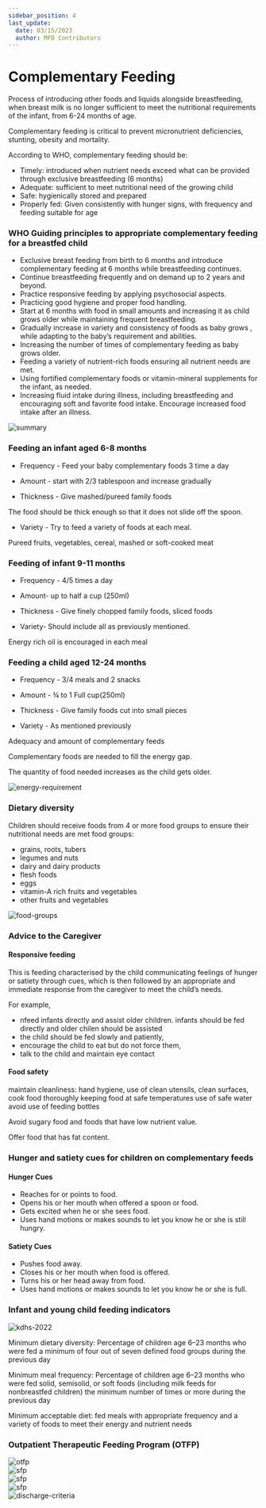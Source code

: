 ```yaml
---
sidebar_position: 4
last_update:
  date: 03/15/2023
  author: MFD Contributors
---
```


# Complementary Feeding

Process of introducing other foods and liquids alongside breastfeeding, when  breast milk is no longer sufficient to meet the nutritional requirements of the infant, from 6-24 months of age.

Complementary feeding is critical to prevent micronutrient  deficiencies, stunting, obesity and mortality.

According to WHO, complementary feeding should be:
- Timely: introduced when nutrient needs exceed what can be provided through exclusive breastfeeding (6 months)
- Adequate: sufficient to meet nutritional need of the growing child
- Safe: hygienically stored and  prepared
- Properly fed: Given consistently with hunger signs, with frequency and feeding suitable for age

### WHO Guiding principles to appropriate complementary feeding for a breastfed child

- Exclusive breast feeding from birth to 6 months and introduce complementary feeding at 6 months while breastfeeding continues.
- Continue breastfeeding frequently and on demand up to 2 years and beyond.
- Practice responsive feeding by applying psychosocial aspects.
- Practicing good hygiene and proper food handling.
- Start at 6 months with food in small amounts and increasing it as child grows older while maintaining frequent breastfeeding.
- Gradually increase in variety and consistency of foods as baby grows , while adapting to the baby’s requirement and abilities.
- Increasing the number of times of complementary feeding as baby grows older.
- Feeding a variety of nutrient-rich foods ensuring all nutrient needs are met.
- Using fortified complementary foods or vitamin-mineral supplements for the infant, as needed.
- Increasing fluid intake during illness, including breastfeeding and encouraging soft and favorite food intake. Encourage increased food intake after an illness.

<div style={{ display: 'flex', justifyContent: 'center' }}>
  <img src="https://i.imgur.com/tSxi1HA.jpg" alt="summary" />
</div>

### Feeding an infant aged 6-8 months

- Frequency - Feed your baby complementary foods 3 time a day

- Amount - start with 2/3 tablespoon and increase gradually

- Thickness - Give mashed/pureed family foods

The food should be thick enough so that it does not slide off the spoon.

- Variety - Try to feed a variety of foods at each meal.

Pureed fruits, vegetables, cereal, mashed or soft-cooked meat

### Feeding of infant 9-11 months

- Frequency - 4/5 times a day

- Amount- up to half a cup (250ml)

- Thickness - Give finely chopped family foods, sliced foods

- Variety- Should include all as previously mentioned.

Energy rich oil is encouraged in each meal

### Feeding a child aged 12-24 months

- Frequency - 3/4 meals and 2 snacks

- Amount - ¾ to 1 Full cup(250ml)

- Thickness - Give family foods cut into small pieces

- Variety -  As mentioned previously 

Adequacy and amount of complementary feeds

Complementary foods are needed to fill the energy gap. 

The quantity of food needed increases as the child gets older.

<div style={{ display: 'flex', justifyContent: 'center' }}>
  <img src="https://i.imgur.com/4Ynye7t.jpg" alt="energy-requirement" />
</div>

### Dietary diversity

Children should receive foods from 4 or more food groups to ensure their nutritional needs are met
food groups:
- grains, roots, tubers
- legumes and nuts
- dairy and dairy products
- flesh foods
- eggs
- vitamin-A rich fruits and vegetables
- other fruits and vegetables

<div style={{ display: 'flex', justifyContent: 'center' }}>
  <img src="https://i.imgur.com/ShVTCYF.jpg" alt="food-groups" />
</div>

### Advice to the Caregiver 

#### Responsive feeding

This is feeding characterised by the child communicating feelings of hunger or satiety through cues, which is then followed by an appropriate and immediate response from the caregiver to meet the child’s needs.

For example, 
- nfeed infants directly and assist older children. infants should be fed directly and older chilen should be assisted
- the child should be fed slowly and patiently, 
- encourage the child to eat but do not force them,
- talk to the child and maintain eye contact

#### Food safety

maintain cleanliness: hand hygiene, use of clean utensils, clean surfaces,
cook food thoroughly
keeping food at safe temperatures
use of safe water
avoid use of feeding bottles

Avoid sugary food and foods that have low nutrient value.

Offer food that has fat content.

### Hunger and satiety cues for children on complementary feeds

#### Hunger Cues
- Reaches for or points to food.
- Opens his or her mouth when offered a spoon or food.
- Gets excited when he or she sees food.
- Uses hand motions or makes sounds to let you know he or she is still hungry.

#### Satiety Cues
- Pushes food away.
- Closes his or her mouth when food is offered.
- Turns his or her head away from food.
- Uses hand motions or makes sounds to let you know he or she is full.

### Infant and young child feeding indicators

<div style={{ display: 'flex', justifyContent: 'center' }}>
  <img src="https://i.imgur.com/TGYYmYq.jpg" alt="kdhs-2022" />
</div>

Minimum dietary diversity: Percentage of children age 6–23 months who were fed a minimum of four out of seven defined food groups during the previous day

Minimum meal frequency: Percentage of children age 6–23 months who were fed solid, semisolid, or soft foods (including milk feeds for nonbreastfed children) the minimum number of times or more during the previous day

Minimum acceptable diet: fed meals with appropriate frequency and a variety of foods to meet their energy and nutrient needs

### Outpatient Therapeutic Feeding Program (OTFP)

<div style={{ display: 'flex', justifyContent: 'center' }}>
  <img src="https://i.imgur.com/W5oG9eD.jpg" alt="otfp" />
</div>

<div style={{ display: 'flex', justifyContent: 'center' }}>
  <img src="https://i.imgur.com/6YPeq50.jpg" alt="sfp" />
</div>

<div style={{ display: 'flex', justifyContent: 'center' }}>
  <img src="https://i.imgur.com/fLVI8A9.jpg" alt="sfp" />
</div>

<div style={{ display: 'flex', justifyContent: 'center' }}>
  <img src="https://i.imgur.com/AEGFqmD.jpg" alt="sfp" />
</div>

<div style={{ display: 'flex', justifyContent: 'center' }}>
  <img src="https://i.imgur.com/Mjknajf.jpg" alt="discharge-criteria" />
</div>

